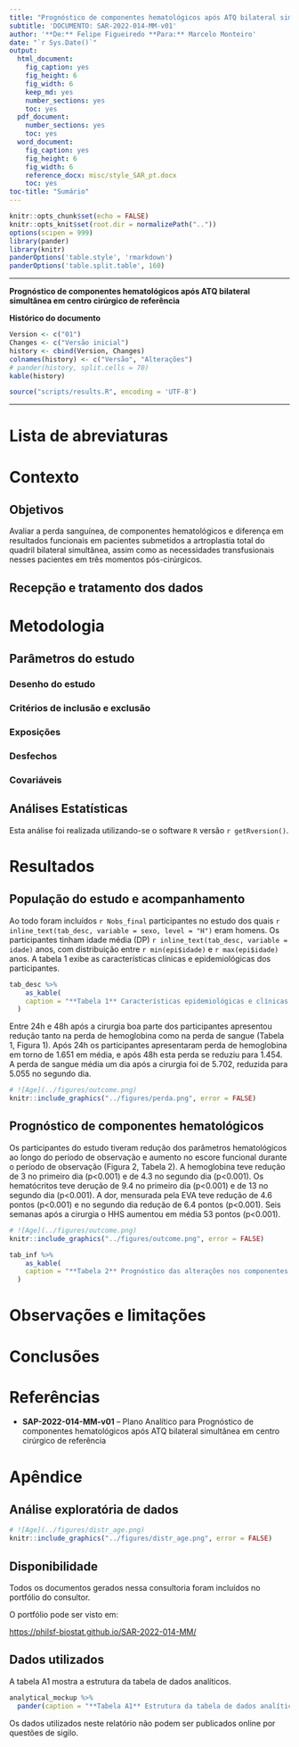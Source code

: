 ```yaml
---
title: "Prognóstico de componentes hematológicos após ATQ bilateral simultânea em centro cirúrgico de referência"
subtitle: 'DOCUMENTO: SAR-2022-014-MM-v01'
author: '**De:** Felipe Figueiredo **Para:** Marcelo Monteiro'
date: "`r Sys.Date()`"
output:
  html_document:
    fig_caption: yes
    fig_height: 6
    fig_width: 6
    keep_md: yes
    number_sections: yes
    toc: yes
  pdf_document:
    number_sections: yes
    toc: yes
  word_document:
    fig_caption: yes
    fig_height: 6
    fig_width: 6
    reference_docx: misc/style_SAR_pt.docx
    toc: yes
toc-title: "Sumário"
---
```


```r
knitr::opts_chunk$set(echo = FALSE)
knitr::opts_knit$set(root.dir = normalizePath(".."))
options(scipen = 999)
library(pander)
library(knitr)
panderOptions('table.style', 'rmarkdown')
panderOptions('table.split.table', 160)
```

---

\newpage

**Prognóstico de componentes hematológicos após ATQ bilateral simultânea em centro cirúrgico de referência**

**Histórico do documento**

```r
Version <- c("01")
Changes <- c("Versão inicial")
history <- cbind(Version, Changes)
colnames(history) <- c("Versão", "Alterações")
# pander(history, split.cells = 70)
kable(history)
```

```r
source("scripts/results.R", encoding = 'UTF-8')
```

---

# Lista de abreviaturas

# Contexto

## Objetivos

Avaliar a perda sanguínea, de componentes hematológicos e diferença em resultados funcionais em pacientes submetidos a artroplastia total do quadril bilateral simultânea, assim como as necessidades transfusionais nesses pacientes em três momentos pós-cirúrgicos.

## Recepção e tratamento dos dados

# Metodologia

## Parâmetros do estudo

### Desenho do estudo

### Critérios de inclusão e exclusão

### Exposições

### Desfechos

### Covariáveis

## Análises Estatísticas

Esta análise foi realizada utilizando-se o software `R` versão `r getRversion()`.

# Resultados

## População do estudo e acompanhamento

Ao todo foram incluídos `r Nobs_final` participantes no estudo dos quais
`r inline_text(tab_desc, variable = sexo, level = "H")`
eram homens.
Os participantes tinham idade média (DP)
`r inline_text(tab_desc, variable = idade)` anos,
com distribuição entre
`r min(epi$idade)` e `r max(epi$idade)` anos.
A tabela 1 exibe as características clínicas e epidemiológicas dos participantes.

```r
tab_desc %>%
    as_kable(
    caption = "**Tabela 1** Características epidemiológicas e clínicas dos participantes do estudo."
  )
```

Entre 24h e 48h após a cirurgia boa parte dos participantes apresentou redução tanto na perda de hemoglobina como na perda de sangue (Tabela 1, Figura 1).
Após 24h os participantes apresentaram perda de hemoglobina em torno de 1.651 em média, e após 48h esta perda se reduziu para 1.454.
A perda de sangue média um dia após a cirurgia foi de 5.702, reduzida para 5.055 no segundo dia.

```r
# ![Age](../figures/outcome.png)
knitr::include_graphics("../figures/perda.png", error = FALSE)
```

## Prognóstico de componentes hematológicos

Os participantes do estudo tiveram redução dos parâmetros hematológicos ao longo do período de observação e aumento no escore funcional durante o período de observação (Figura 2, Tabela 2).
A hemoglobina teve redução de 3 no primeiro dia (p<0.001) e de 4.3 no segundo dia (p<0.001).
Os hematócritos teve derução de 9.4 no primeiro dia (p<0.001) e de 13 no segundo dia (p<0.001).
A dor, mensurada pela EVA teve redução de 4.6 pontos (p<0.001) e no segundo dia redução de 6.4 pontos (p<0.001).
Seis semanas após a cirurgia o HHS aumentou em média 53 pontos (p<0.001).

```r
# ![Age](../figures/outcome.png)
knitr::include_graphics("../figures/outcome.png", error = FALSE)
```

```r
tab_inf %>%
    as_kable(
    caption = "**Tabela 2** Prognóstico das alterações nos componentes hematológicos e Harris Hip Score (HHS) dos participantes do estudo."
  )
```

# Observações e limitações

# Conclusões

# Referências

- **SAP-2022-014-MM-v01** -- Plano Analítico para Prognóstico de componentes hematológicos após ATQ bilateral simultânea em centro cirúrgico de referência

# Apêndice

## Análise exploratória de dados

```r
# ![Age](../figures/distr_age.png)
knitr::include_graphics("../figures/distr_age.png", error = FALSE)
```

## Disponibilidade

Todos os documentos gerados nessa consultoria foram incluídos no portfólio do consultor.

<!-- O cliente solicitou que esta análise seja mantida confidencial até uma futura data, determinada pelo próprio cliente. -->
<!-- Todos os documentos gerados nessa consultoria portanto não foram publicados online e apenas o título e o ano da análise foram incluídas no portfólio do consultor. -->
<!-- Após a data acordada, os documentos serão disponibilizados. -->

<!-- O cliente solicitou que esta análise seja mantida confidencial. -->
<!-- Todos os documentos gerados nessa consultoria portanto não foram publicados online e apenas o título e o ano da análise foram incluídas no portfólio do consultor. -->

O portfólio pode ser visto em:

<https://philsf-biostat.github.io/SAR-2022-014-MM/>

## Dados utilizados

A tabela A1 mostra a estrutura  da tabela de dados analíticos.

```r
analytical_mockup %>%
  pander(caption = "**Tabela A1** Estrutura da tabela de dados analíticos", split.table = Inf)
```

Os dados utilizados neste relatório não podem ser publicados online por questões de sigilo.
